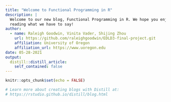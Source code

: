 ```yaml
---
title: "Welcome to Functional Programming in R"
description: |
  Welcome to our new blog, Functional Programming in R. We hope you enjoy 
  reading what we have to say!
author:
  - name: Raleigh Goodwin, Vinita Vader, Shijing Zhou
    url: https://github.com/raleighgoodwin/EDLD3-final-project.git
    affiliation: University of Oregon
    affiliation_url: https://www.uoregon.edu
date: 05-28-2021
output:
  distill::distill_article:
    self_contained: false
---
```


```r
knitr::opts_chunk$set(echo = FALSE)

# Learn more about creating blogs with Distill at:
# https://rstudio.github.io/distill/blog.html

```



